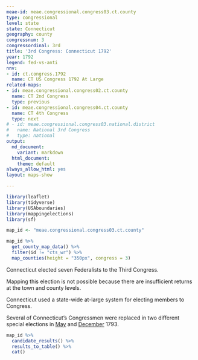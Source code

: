```yaml
---
meae-id: meae.congressional.congress03.ct.county
type: congressional
level: state
state: Connecticut
geography: county
congressnum: 3
congressordinal: 3rd
title: '3rd Congress: Connecticut 1792'
year: 1792
legend: fed-vs-anti
nnv:
- id: ct.congress.1792
  name: CT US Congress 1792 At Large
related-maps:
- id: meae.congressional.congress02.ct.county
  name: CT 2nd Congress
  type: previous
- id: meae.congressional.congress04.ct.county
  name: CT 4th Congress
  type: next
# - id: meae.congressional.congress03.national.district
#   name: National 3rd Congress
#   type: national
output:
  md_document:
    variant: markdown
  html_document:
    theme: default
always_allow_html: yes
layout: maps-show

---
```


```r
library(leaflet)
library(tidyverse)
library(USAboundaries)
library(mappingelections)
library(sf)

map_id <- "meae.congressional.congress03.ct.county"
```

<div class="map">

```r
map_id %>%
  get_county_map_data() %>%
  filter(id != "cts_wr") %>% 
  map_counties(height = "350px", congress = 3)
```

</div>

Connecticut elected seven Federalists to the Third Congress. 

Mapping this election is not possible because there are insufficient returns at the town and county levels.

Connecticut used a state-wide at-large system for electing members to Congress.

Several of Connecticut’s Congressmen were replaced in two different special elections in [May](https://elections.lib.tufts.edu/catalog/tufts:ct.special.congress.1793) and [December](https://elections.lib.tufts.edu/catalog/tufts:ct.special2.congress.1793) 1793.

<div class="results-table">

```r
map_id %>%
  candidate_results() %>%
  results_to_table() %>%
  cat()
```

</div>
